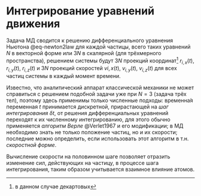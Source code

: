 # Интегрирование уравнений движения

Задача МД сводится к решению дифференциального уравнения Ньютона @eq-newton2law для каждой частицы, всего таких уравнений $N$ в векторной форме или $3N$ в скалярной (для трёхмерного пространства), решением системы будут $3N$ проекций координат^[в данном случае декартовых] $r_{i,x}(t)$, $r_{i,y}(t)$, $r_{i,z}(t)$ и $3N$ проекций скоростей $v {i,x}(t)$, $v_{i,y}(t)$, $v_{i,z}(t)$ для всех частиц системы в каждый момент времени.

Известно, что аналитический аппарат классической механики не может справиться с решением подобной задачи уже при $N=3$ (задача трёх тел), поэтому здесь применимы только численные подходы: временна́я переменная $t$ принимается дискретной, прирастающей на *шаг интегрирования* $\delta t$, от решения дифференциальных уравнений переходят к их численному интегрированию, для этого обычно применяется *алгоритм Верле* @Verlet1967 и его модификации; в МД необходимо знать не только положение частиц, но и их скорости; последние можно определить, если использовать этот алгоритм в т.н. *скоростной форме*.

\input{tex/verlet-integration.tex}

Вычисление скорости на половинном шаге позволяет отразить изменение сил, действующих на частицу, в процессе шага интегрирования, таким образом учитывается взаимное влияние атомов.